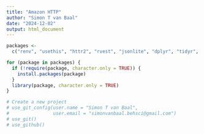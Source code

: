 ```yaml
---
title: "Amazon HTTP"
author: "Simon T van Baal"
date: "2024-12-02"
output: html_document
---
```




```r

packages <- 
  c("renv", "usethis", "httr2", "rvest", "jsonlite", "dplyr", "tidyr", "readr")

for (package in packages) {
  if (!require(package, character.only = TRUE)) {
    install.packages(package)
  }
  library(package, character.only = TRUE)
}

# Create a new project
# use_git_config(user.name = "Simon T van Baal", 
#                user.email = "simonvanbaal.behsci@gmail.com")
# use_git()
# use_github()




```


```r





```


